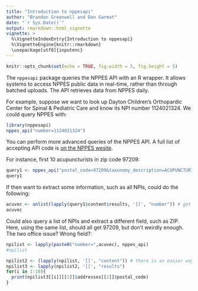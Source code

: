 ```yaml
---
title: "Introduction to nppesapi"
author: "Brandon Greenwell and Dan Garmat"
date: "`r Sys.Date()`"
output: rmarkdown::html_vignette
vignette: >
  %\VignetteIndexEntry{Introduction to nppesapi}
  %\VignetteEngine{knitr::rmarkdown}
  \usepackage[utf8]{inputenc}
---
```


```r
knitr::opts_chunk$set(echo = TRUE, fig.width = 5, fig.height = 5)
```

The `nppesapi` package queries the NPPES API with an R wrapper. It allows systems to access NPPES public data in real-time, rather than through batched uploads. The API retrieves data from NPPES daily. 


For example, suppose we want to look up Dayton Children's Orthopardic Center for Spinal & Pediatric Care and know its NPI number 1124021324. We could query NPPES with:

```r
library(nppesapi)
nppes_api("number=1124021324")
```

You can perform more advanced queries of the NPPES API. A full list of accepting API code is [on the NPPES wesite](https://npiregistry.cms.hhs.gov/registry/help-api).

For instance, first 10 acupuncturists in zip code 97209:

```r
query1 <- nppes_api("postal_code=97209&taxonomy_description=ACUPUNCTURIST")
query1
```

If then want to extract some information, such as all NPIs, could do the following:
```r
acuvec <- unlist(lapply(query1$content$results, '[[', "number")) # get the NPI number
acuvec

```

Could also query a list of NPIs and extract a different field, such as ZIP. Here, using the same list, should all get 97209, but don't weirdly enough. The two office issue? Wrong field?:

```r
npilist <- lapply(paste0("number=",acuvec), nppes_api)
#npilist

npilist2 <- (lapply(npilist, '[[', "content")) # there is an easier way to do this but I forgot it. Maybe with jsonlite?
npilist3 <- lapply(npilist2, '[[', "results")
for(i in 1:10){
  print(npilist3[[i]][[1]]$addresses[[2]]$postal_code)
}

```
